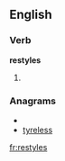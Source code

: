 ==English==

===Verb===
'''restyles'''

# {{third-person singular of|[[restyle]]}}

===Anagrams===
* {{alphagram|eelrssty}}
* [[tyreless#English|tyreless]]

[[fr:restyles]]